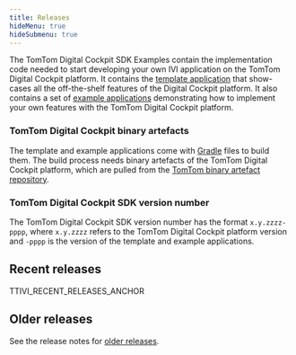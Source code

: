 ```yaml
---
title: Releases
hideMenu: true
hideSubmenu: true
---
```


The TomTom Digital Cockpit SDK Examples contain the implementation code needed to start developing 
your own IVI application on the TomTom Digital Cockpit platform. It contains the 
[template application](/tomtom-digital-cockpit/developers/platform-overview/example-apps)
that show-cases all the off-the-shelf features of the Digital Cockpit platform. It also contains a set of
[example applications](/tomtom-digital-cockpit/developers/platform-overview/example-apps#example-apps)
demonstrating how to implement your own features with the TomTom Digital Cockpit platform.

### TomTom Digital Cockpit binary artefacts

The template and example applications come with 
[Gradle](https://docs.gradle.org/current/userguide/userguide.html) files to build them. The build process 
needs binary artefacts of the TomTom Digital Cockpit platform, which are pulled from the 
[TomTom binary artefact repository](/tomtom-digital-cockpit/getting-started/accessing-the-artifact-repository).

### TomTom Digital Cockpit SDK version number

The TomTom Digital Cockpit SDK version number has the format `x.y.zzzz-pppp`, where `x.y.zzzz` refers to the
TomTom Digital Cockpit platform version and `-pppp` is the version of the template and example applications.

## Recent releases

TTIVI_RECENT_RELEASES_ANCHOR

## Older releases

See the release notes for [older releases](/tomtom-digital-cockpit/releases/older-releases).
